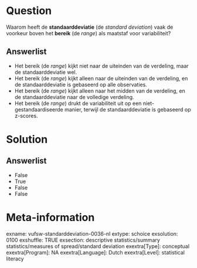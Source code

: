 Question
========
Waarom heeft de **standaarddeviatie** (de *standard deviation*) vaak de
voorkeur boven het **bereik** (de *range*) als maatstaf voor
variabiliteit?

Answerlist
----------
* Het bereik (de *range*) kijkt niet naar de uiteinden van de verdeling,
  maar de standaarddeviatie wel.
* Het bereik (de *range*) kijkt alleen naar de uiteinden van de verdeling,
  en de standaarddeviatie is gebaseerd op alle observaties.
* Het bereik (de *range*) kijkt alleen naar het midden van de verdeling,
  en de standaarddeviatie naar de volledige verdeling.
* Het bereik (de *range*) drukt de variabiliteit uit op een
  niet-gestandaardiseerde manier, terwijl de standaarddeviatie is
  gebaseerd op z-scores.

Solution
========










Answerlist
----------
* False
* True
* False
* False

Meta-information
================
exname: vufsw-standarddeviation-0036-nl
extype: schoice
exsolution: 0100
exshuffle: TRUE
exsection: descriptive statistics/summary statistics/measures of spread/standard deviation
exextra[Type]: conceptual
exextra[Program]: NA
exextra[Language]: Dutch
exextra[Level]: statistical literacy


